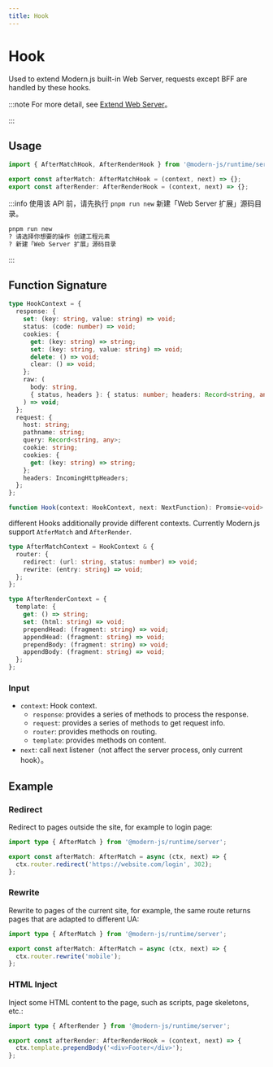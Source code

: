 ```yaml
---
title: Hook
---
```

# Hook

Used to extend Modern.js built-in Web Server, requests except BFF are handled by these hooks.

:::note
For more detail, see [Extend Web Server](/guides/advanced-features/web-server)。

:::

## Usage

```ts
import { AfterMatchHook, AfterRenderHook } from '@modern-js/runtime/server';

export const afterMatch: AfterMatchHook = (context, next) => {};
export const afterRender: AfterRenderHook = (context, next) => {};
```

:::info
使用该 API 前，请先执行 `pnpm run new` 新建「Web Server 扩展」源码目录。

```bash
pnpm run new
? 请选择你想要的操作 创建工程元素
? 新建「Web Server 扩展」源码目录
```

:::

## Function Signature

```ts
type HookContext = {
  response: {
    set: (key: string, value: string) => void;
    status: (code: number) => void;
    cookies: {
      get: (key: string) => string;
      set: (key: string, value: string) => void;
      delete: () => void;
      clear: () => void;
    };
    raw: (
      body: string,
      { status, headers }: { status: number; headers: Record<string, any> },
    ) => void;
  };
  request: {
    host: string;
    pathname: string;
    query: Record<string, any>;
    cookie: string;
    cookies: {
      get: (key: string) => string;
    };
    headers: IncomingHttpHeaders;
  };
};

function Hook(context: HookContext, next: NextFunction): Promsie<void> | void;
```

different Hooks additionally provide different contexts. Currently Modern.js support `AtferMatch` and `AfterRender`.

```ts
type AfterMatchContext = HookContext & {
  router: {
    redirect: (url: string, status: number) => void;
    rewrite: (entry: string) => void;
  };
};

type AfterRenderContext = {
  template: {
    get: () => string;
    set: (html: string) => void;
    prependHead: (fragment: string) => void;
    appendHead: (fragment: string) => void;
    prependBody: (fragment: string) => void;
    appendBody: (fragment: string) => void;
  };
};
```

### Input

- `context`: Hook context.
  - `response`: provides a series of methods to process the response.
  - `request`: provides a series of methods to get request info.
  - `router`: provides methods on routing.
  - `template`: provides methods on content.
- `next`: call next listener（not affect the server process, only current hook）。

## Example

### Redirect

Redirect to pages outside the site, for example to login page:

```ts
import type { AfterMatch } from '@modern-js/runtime/server';

export const afterMatch: AfterMatch = async (ctx, next) => {
  ctx.router.redirect('https://website.com/login', 302);
};
```

### Rewrite

Rewrite to pages of the current site, for example, the same route returns pages that are adapted to different UA:

```ts
import type { AfterMatch } from '@modern-js/runtime/server';

export const afterMatch: AfterMatch = async (ctx, next) => {
  ctx.router.rewrite('mobile');
};
```

### HTML Inject

Inject some HTML content to the page, such as scripts, page skeletons, etc.:

```ts
import type { AfterRender } from '@modern-js/runtime/server';

export const afterRender: AfterRenderHook = (context, next) => {
  ctx.template.prependBody('<div>Footer</div>');
};
```
